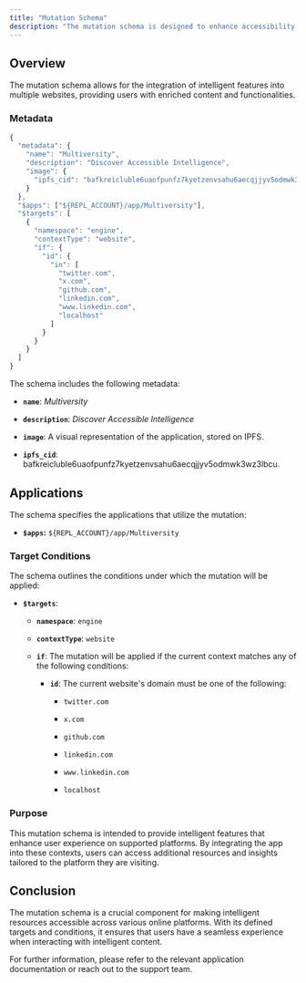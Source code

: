 ```yaml
---
title: "Mutation Schema"
description: "The mutation schema is designed to enhance accessibility to intelligence across various platforms. This document provides an overview of the schema configuration, including its metadata, target applications, and contextual conditions."
---
```


## Overview[​](https://docs.apps.dapplets.org/docs/examples/examples-of-mutation-configurations#overview "Direct link to Overview")

The mutation schema allows for the integration of intelligent features into multiple websites, providing users with enriched content and functionalities.

### Metadata

```javascript
{
  "metadata": {
    "name": "Multiversity",
    "description": "Discover Accessible Intelligence",
    "image": {
      "ipfs_cid": "bafkreicluble6uaofpunfz7kyetzenvsahu6aecqjjyv5odmwk3wz3lbcu"
    }
  },
  "$apps": ["${REPL_ACCOUNT}/app/Multiversity"],
  "$targets": [
    {
      "namespace": "engine",
      "contextType": "website",
      "if": {
        "id": {
          "in": [
            "twitter.com",
            "x.com",
            "github.com",
            "linkedin.com",
            "www.linkedin.com",
            "localhost"
          ]
        }
      }
    }
  ]
}
```

The schema includes the following metadata:

* **`name`**: *Multiversity*

* **`description`**: *Discover Accessible Intelligence*

* **`image`**: A visual representation of the application, stored on IPFS.

* **`ipfs_cid`**: bafkreicluble6uaofpunfz7kyetzenvsahu6aecqjjyv5odmwk3wz3lbcu.

## Applications[​](https://docs.apps.dapplets.org/docs/examples/examples-of-mutation-configurations#applications "Direct link to Applications")

The schema specifies the applications that utilize the mutation:

* **`$apps`:** `${REPL_ACCOUNT}/app/Multiversity`

### Target Conditions[​](https://docs.apps.dapplets.org/docs/examples/examples-of-mutation-configurations#target-conditions "Direct link to Target Conditions")

The schema outlines the conditions under which the mutation will be applied:

* **`$targets`**:

  * **`namespace`**: `engine`

  * **`contextType`**: `website`

  * **`if`**: The mutation will be applied if the current context matches any of the following conditions:

    * **`id`**: The current website's domain must be one of the following:

      * `twitter.com`

      * `x.com`

      * `github.com`

      * `linkedin.com`

      * `www.linkedin.com`

      * `localhost`

### Purpose[​](https://docs.apps.dapplets.org/docs/examples/examples-of-mutation-configurations#purpose "Direct link to Purpose")

This mutation schema is intended to provide intelligent features that enhance user experience on supported platforms. By integrating the app into these contexts, users can access additional resources and insights tailored to the platform they are visiting.

## Conclusion[​](https://docs.apps.dapplets.org/docs/examples/examples-of-mutation-configurations#conclusion "Direct link to Conclusion")

The mutation schema is a crucial component for making intelligent resources accessible across various online platforms. With its defined targets and conditions, it ensures that users have a seamless experience when interacting with intelligent content.

For further information, please refer to the relevant application documentation or reach out to the support team.